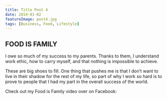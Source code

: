 ```yaml
---
title: Title Post 4
date: 2019-01-02
featureImage: post4.jpg
tags: [Business, Food, Lifestyle]
---
```


## FOOD IS FAMILY

I owe so much of my success to my parents. Thanks to them, I understand work ethic, how to carry myself, and that nothing is impossible to achieve.

These are big shoes to fill. One thing that pushes me is that I don’t want to live in their shadow for the rest of my life, so part of why I work so hard is to prove to people that I had my part in the overall success of the world.

Check out my Food is Family video over on Facebook: